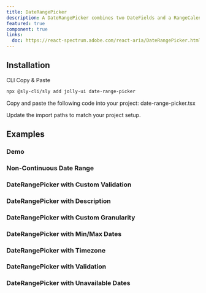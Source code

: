 ```yaml
---
title: DateRangePicker
description: A DateRangePicker combines two DateFields and a RangeCalendar popover to allow users to enter or select a date range.
featured: true
component: true
links:
  doc: https://react-spectrum.adobe.com/react-aria/DateRangePicker.html
---
```


<ComponentPreview name="date-range-picker-demo" />

## Installation

<Tabs defaultValue="cli">

<TabsList>
  <TabsTrigger value="cli">CLI</TabsTrigger>
  <TabsTrigger value="manual">Copy & Paste</TabsTrigger>
</TabsList>

<TabsContent value="cli">

```bash
npx @sly-cli/sly add jolly-ui date-range-picker
```

</TabsContent>

<TabsContent value="manual">

<Steps>

<Step>
  Copy and paste the following code into your project: date-range-picker.tsx
</Step>

<ComponentSource name="date-range-picker" />

<Step>Update the import paths to match your project setup.</Step>

</Steps>

</TabsContent>

</Tabs>

## Examples

### Demo

<ComponentPreview name="date-range-picker-demo" />

### Non-Continuous Date Range

<ComponentPreview name="date-range-non-continuous" />

### DateRangePicker with Custom Validation

<ComponentPreview name="date-range-picker-custom-validation" />

### DateRangePicker with Description

<ComponentPreview name="date-range-picker-description" />

### DateRangePicker with Custom Granularity

<ComponentPreview name="date-range-picker-granularity" />

### DateRangePicker with Min/Max Dates

<ComponentPreview name="date-range-picker-min-max" />

### DateRangePicker with Timezone

<ComponentPreview name="date-range-picker-timezone" />

### DateRangePicker with Validation

<ComponentPreview name="date-range-picker-validation" />

### DateRangePicker with Unavailable Dates

<ComponentPreview name="date-range-unavailable" />
